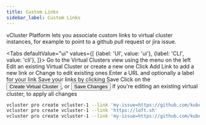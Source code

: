 ```yaml
---
title: Custom Links
sidebar_label: Custom Links
---
```



vCluster Platform lets you associate custom links to virtual cluster instances, for example to point to a github pull request or jira issue.

<Tabs
    defaultValue="ui"
    values={[
        {label: 'UI', value: 'ui'},
        {label: 'CLI', value: 'cli'},
    ]}>
    <TabItem value="ui">
      <Step>
        Go to the <NavStep>Virtual Clusters</NavStep> view using the menu on the left
      </Step>
      <Step>
        Edit an existing Virtual Cluster or create a new one
      </Step>
      <Step>
        Click <Label>Add Link</Label> to add a new link or <Label>Change</Label> to edit existing ones
      </Step>
      <Step>
        Enter a URL and optionally a label for your link
      </Step>
      <Step>
        Save your links by clicking <Label>Save</Label>
      </Step>
      <Step>
        Click on the <Button>Create Virtual Cluster</Button>,
        or <Button>Save Changes</Button> if you're editing an existing virtual cluster,
        to apply all changes
      </Step>
    </TabItem>
<TabItem value="cli">

```bash
vcluster pro create vcluster-1 --link 'my-issue=https://github.com/kubernetes/kubernetes/pull/1234'
vcluster pro create vcluster-1 --link 'https://loft.sh'
vcluster pro create vcluster-1 --link 'my-issue=https://github.com/kubernetes/kubernetes/pull/1234,documentation=https://example.com/docs'
```

</TabItem>
</Tabs>
